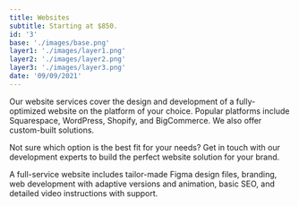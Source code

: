 ```yaml
---
title: Websites
subtitle: Starting at $850.
id: '3'
base: './images/base.png'
layer1: './images/layer1.png'
layer2: './images/layer2.png'
layer3: './images/layer3.png'
date: '09/09/2021'
---
```


Our website services cover the design and development of a fully-optimized website on the platform of your choice. Popular platforms include Squarespace, WordPress, Shopify, and BigCommerce. We also offer custom-built solutions.

Not sure which option is the best fit for your needs? Get in touch with our development experts to build the perfect website solution for your brand.

A full-service website includes tailor-made Figma design files, branding, web development with adaptive versions and animation, basic SEO, and detailed video instructions with support.
